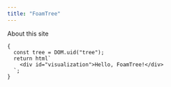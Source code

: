 ```yaml
---
title: "FoamTree"
---
```


About this site

```ojs
{
  const tree = DOM.uid("tree");
  return html`
    <div id="visualization">Hello, FoamTree!</div>
  `;
}    
```
